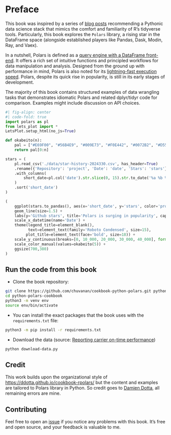# Preface {.unnumbered}

This book was inspired by a series of [blog posts](https://www.emilyriederer.com/post/py-rgo-polars/) recommending a Pythonic data science stack that mimics the comfort and familiarity of R's
tidyverse tools. Particularly, this book explores the `Polars` library, a rising star in the DataFrame space (alongside established players like Pandas, Dask, Modin, Ray, and Vaex).

In a nutshell, Polars is defined as a [query engine with a DataFrame front-end](https://pola.rs/posts/polars_birds_eye_view/). It offers a rich set of intuitive functions and principled workflows 
for data manipulation and analysis. Designed from the ground up with performance in mind, Polars is also noted for its [lightning-fast execution speed](https://www.ritchievink.com/blog/2021/02/28/i-wrote-one-of-the-fastest-dataframe-libraries/). Polars, despite its quick rise in popularity, is still in its early stages of development.

The majority of this book contains structured examples of data wrangling tasks that demonstrates idiomatic Polars and related dplyr/tidyr code for comparison. Examples might include discussion on API choices.


```python
#| fig-align: center
#| code-fold: true
import polars as pl
from lets_plot import *
LetsPlot.setup_html(no_js=True)

def okabeito(n):
    pal = ["#E69F00", "#56B4E9", "#009E73", "#F0E442", "#0072B2", "#D55E00", "#CC79A7", "#999999", "#000000"]
    return pal[0:n]

stars = (
    pl.read_csv('./data/star-history-2024330.csv', has_header=True)
    .rename({'Repository': 'project', 'Date': 'date', 'Stars': 'stars'})
    .with_columns(
        short_date=pl.col('date').str.slice(0, 15).str.to_date('%a %b %d %Y')
    )
    .sort('short_date')
)

(
    ggplot(stars.to_pandas(), aes(x='short_date', y='stars', color='project')) +
    geom_line(size=1.5) +
    labs(y='Github stars', title='Polars is surging in popularity', caption="Data as of Mar 2024") +
    scale_x_datetime(name='Date') +
    theme(legend_title=element_blank(), 
          text=element_text(family='Roboto Condensed', size=15),
         plot_title=element_text(face='bold', size=18)) +
    scale_y_continuous(breaks=[0, 10_000, 20_000, 30_000, 40_000], format='0,', expand=[0.01,0.01]) +
    scale_color_manual(values=okabeito(5)) +
    ggsize(700,380)
)
```


## Run the code from this book

* Clone the book repository:

```bash
git clone https://github.com/chuvanan/cookbook-python-polars.git python-polars-cookbook
cd python-polars-cookbook
python3 -m venv env
source env/bin/activate
```

* You can install the exact packages that the book uses with the `requirements.txt` file:

```bash
python3 -m pip install -r requirements.txt
```

* Download the data (source: [Reporting carrier on-time performance](https://transtats.bts.gov/TableInfo.asp?gnoyr_VQ=FGJ&QO_fu146_anzr=b0-gvzr&V0s1_b0yB=D))

```bash
python download-data.py
```

## Credit

This work builds upon the organizational style of [https://ddotta.github.io/cookbook-rpolars/](https://ddotta.github.io/cookbook-rpolars/) but the content and examples are tailored to Polars library in Python. So credit goes to [Damien Dotta](https://github.com/ddotta), all remaining errors are mine.

## Contributing

Feel free to open an [issue](https://github.com/chuvanan/cookbook-python-polars/issues) if you notice any problems with this book. It's free and open source, and your feedback is valuable to me.